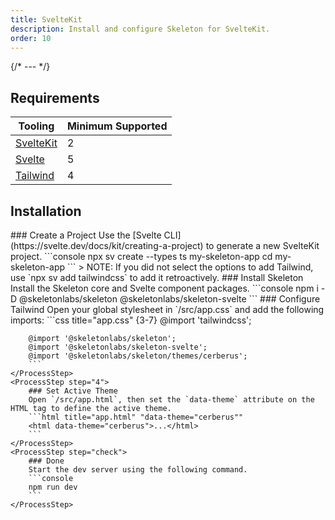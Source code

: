 ```yaml
---
title: SvelteKit
description: Install and configure Skeleton for SvelteKit.
order: 10
---
```



{/* --- */}

## Requirements

| Tooling                              | Minimum Supported |
| ------------------------------------ | ----------------- |
| [SvelteKit](https://svelte.dev/)     | 2                 |
| [Svelte](https://svelte.dev/)        | 5                 |
| [Tailwind](https://tailwindcss.com/) | 4                 |

## Installation

<Process>
    <ProcessStep step="1">
        ### Create a Project
        Use the [Svelte CLI](https://svelte.dev/docs/kit/creating-a-project) to generate a new SvelteKit project.
        ```console
        npx sv create --types ts my-skeleton-app
		cd my-skeleton-app
        ```
		> NOTE: If you did not select the options to add Tailwind, use `npx sv add tailwindcss` to add it retroactively.
    </ProcessStep>
    <ProcessStep step="2">
        ### Install Skeleton
        Install the Skeleton core and Svelte component packages.
        ```console
        npm i -D @skeletonlabs/skeleton @skeletonlabs/skeleton-svelte
        ```
    </ProcessStep>
    <ProcessStep step="3">
		### Configure Tailwind
        Open your global stylesheet in `/src/app.css` and add the following imports:
        ```css title="app.css" {3-7}
        @import 'tailwindcss';

        @import '@skeletonlabs/skeleton';
        @import '@skeletonlabs/skeleton-svelte';
        @import '@skeletonlabs/skeleton/themes/cerberus';
        ```
    </ProcessStep>
    <ProcessStep step="4">
        ### Set Active Theme
        Open `/src/app.html`, then set the `data-theme` attribute on the HTML tag to define the active theme.
        ```html title="app.html" "data-theme="cerberus""
        <html data-theme="cerberus">...</html>
        ```
    </ProcessStep>
    <ProcessStep step="check">
        ### Done
        Start the dev server using the following command.
    	```console
        npm run dev
        ```
    </ProcessStep>

</Process>
